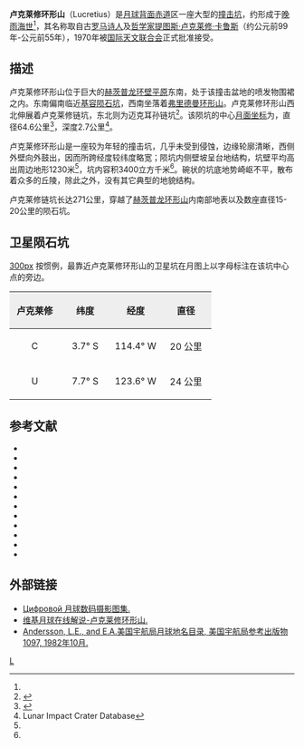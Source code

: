 {{lunar crater data|
 image=Lucretius crater WAC.jpg|
 caption=[[月球勘测轨道飞行器|月球勘测轨道飞行器]]拍摄的图像|
 latitude=8.22|
 N_or_S=S|
 longitude=121.24|
 E_or_W=W|
 diameter=64.6公里|
 depth=2.7公里|
 colong= 122|
 eponym=[[卢克莱修|卢克莱修]]}}

'''卢克莱修环形山'''（Lucretius）是[[月球背面|月球背面]][[赤道|赤道]]区一座大型的[[撞击坑|撞击坑]]，约形成于[[晚雨海世|晚雨海世]]<ref name="LICD"/>，其名称取自古[[罗马|罗马]][[诗人|诗人]]及[[哲学家|哲学家]][[卢克莱修|提图斯·卢克莱修·卡鲁斯]]（约公元前99年-公元前55年），1970年被[[国际天文联合会|国际天文联合会]]正式批准接受。

==描述==
卢克莱修环形山位于巨大的[[赫茨普龙环形山|赫茨普龙环壁平原]]东南，处于该撞击盆地的喷发物围裙之内。东南偏南临近[[基容陨石坑|基容陨石坑]]，西南坐落着[[弗里德曼环形山|弗里德曼环形山]]。卢克莱修环形山西北伸展着卢克莱修链坑，东北则为迈克耳孙链坑<ref>{{Cite web |url=http://planetarynames.wr.usgs.gov/images/Lunar/lac_89_lo.pdf |title=Crater Lucretius on LAC-89 map |access-date=2016-06-18 |archive-date=2013-02-20 |archive-url=https://web.archive.org/web/20130220193633/http://planetarynames.wr.usgs.gov/images/Lunar/lac_89_lo.pdf |dead-url=no }}</ref>。该陨坑的中心[[月面坐标|月面坐标]]为{{Coord|8.22|S|121.24|W|globe:Moon|nogoogle=1|noosm=1}}，直径64.6公里<ref name="IAU">{{Cite web |url=http://planetarynames.wr.usgs.gov/Feature/3505 |title=Directory of the International Astronomical Union |access-date=2016-06-18 |archive-date=2019-08-13 |archive-url=https://web.archive.org/web/20190813220455/https://planetarynames.wr.usgs.gov/Feature/3505 |dead-url=no }}</ref>，深度2.7公里<ref name=LICD>Lunar Impact Crater Database</ref>。

卢克莱修环形山是一座较为年轻的撞击坑，几乎未受到侵蚀，边缘轮廓清晰，西侧外壁向外鼓出，因而所跨经度较纬度略宽；陨坑内侧壁坡呈台地结构，坑壁平均高出周边地形1230米<ref name="LICD"/>，坑内容积3400立方千米<ref name="LICD"/>。碗状的坑底地势崎岖不平，散布着众多的丘陵，除此之外，没有其它典型的地貌结构。

卢克莱修链坑长达271公里，穿越了[[赫茨普龙环形山|赫茨普龙环形山]]内南部地表以及数座直径15-20公里的陨石坑。

==卫星陨石坑==
[[image:Lucretius_sattelite_craters_map.jpg|300px]]
按惯例，最靠近卢克莱修环形山的卫星坑在月图上以字母标注在该坑中心点的旁边。

{| class="wikitable"
!width="25%" style="background:#eeeeee;" |卢克莱修 
!width="25%" style="background:#eeeeee;" |纬度
!width="25%" style="background:#eeeeee;" |经度
!width="25%" style="background:#eeeeee;" |直径
|-
|align="center"|C
|align="center"|3.7° S
|align="center"|114.4° W
|align="center"|20 公里
|-
|align="center"|U
|align="center"|7.7° S
|align="center"|123.6° W
|align="center"|24 公里
|}{{clear}}

==参考文献==
{{reflist}}
{{refbegin}}
* {{cite book
  | last1 = Andersson
  | first1 = L. E.
  | last2 = Whitaker
  | first2 = E. A.
  | authorlink2 = Ewen Whitaker
  | date = 1982
  | title = [[NASA|NASA]] Catalogue of Lunar Nomenclature
  | publisher = NASA RP-1097
  | ref = harv
  }}
* {{cite web
  | last = Blue
  | first = Jennifer
  | date = July 25, 2007
  | title = Gazetteer of Planetary Nomenclature
  | publisher = [[United_States_Geological_Survey|USGS]]
  | url = http://planetarynames.wr.usgs.gov/
  | accessdate = 2007-08-05
  | ref = harv
  | archive-date = 2012-04-08
  | archive-url = https://www.webcitation.org/66mXDr4G9?url=http://planetarynames.wr.usgs.gov/
  | dead-url = no
  }}
* {{cite book
  | last1 = Bussey
  | first1 = B.
  | authorlink1 = Ben Bussey
  | last2 = Spudis
  | first2 = P.
  | authorlink2 = Paul Spudis
  | date = 2004
  | title = The Clementine Atlas of the Moon
  | publisher = Cambridge University Press
  | location = New York
  | isbn = 978-0-521-81528-4
  | ref = harv
  }}
* {{cite book
  | last1 = Cocks
  | first1 = Elijah E.
  | last2 = Cocks
  | first2 = Josiah C.
  | date = 1995
  | title = Who's Who on the Moon: A Biographical Dictionary of Lunar Nomenclature
  | url = https://archive.org/details/isbn_9780936389271
  | publisher = Tudor Publishers
  | isbn = 978-0-936389-27-1
  | ref = harv
  }}
* {{cite web
  | last = McDowell
  | first = Jonathan
  | date = July 15, 2007
  | url = http://host.planet4589.org/astro/lunar/
  | title = Lunar Nomenclature
  | publisher = Jonathan's Space Report
  | accessdate = 2007-10-24
  | ref = harv
  | archive-date = 2012-05-26
  | archive-url = https://www.webcitation.org/67wcYNfK3?url=http://host.planet4589.org/astro/lunar/
  | dead-url = no
  }}
* {{cite journal| last1 = Menzel| first1 = D. H.| last2 = Minnaert| first2 = M.| last3 = Levin| first3 = B.| last4 = Dollfus| first4 = A.| last5 = Bell| first5 = B.| title = Report on Lunar Nomenclature by the Working Group of Commission 17 of the IAU| doi = 10.1007/BF00171763| journal = Space Science Reviews| volume = 12| issue = 2| pages = 136–186| date = 1971| bibcode = 1971SSRv...12..136M| ref = harv}}
* {{cite book
  | first = Patrick
  | last = Moore
  | authorlink = Patrick Moore
  | date = 2001
  | title = On the Moon
  | url = https://archive.org/details/patrickmooreonmo00patr
  | publisher = Sterling Publishing Co.
  | isbn = 978-0-304-35469-6
  | ref = harv
  }}
* {{cite book
  | first = Fred W.
  | last = Price
  | date = 1988
  | title = The Moon Observer's Handbook
  | publisher = Cambridge University Press
  | isbn = 978-0-521-33500-3
  | ref = harv
  }}
* {{cite book
  | last = Rükl
  | first = Antonín
  | authorlink = Antonín Rükl
  | date = 1990
  | title = Atlas of the Moon
  | publisher = Kalmbach Books
  | isbn = 978-0-913135-17-4
  | ref = harv
  }}
* {{cite book
  | last = Webb
  | first = Rev. T. W.
  | authorlink = Thomas William Webb
  | date = 1962
  | title = Celestial Objects for Common Telescopes
  | url = https://archive.org/details/celestialobjects00webb
  | edition = 6th revised
  | publisher = Dover
  | isbn = 978-0-486-20917-3
  | ref = harv
  }}
* {{cite book
  | first = Ewen A.
  | last = Whitaker
  | authorlink = Ewen Whitaker
  | date = 1999
  | title = Mapping and Naming the Moon
  | publisher = Cambridge University Press
  | isbn = 978-0-521-62248-6
  | ref = harv
  }}
* {{cite book
  | first = Peter T.
  | last = Wlasuk
  | date = 2000
  | title = Observing the Moon
  | publisher = Springer
  | isbn = 978-1-85233-193-1
  | ref = harv
 }}
{{refend}}

==外部链接==
*[http://www.lpi.usra.edu/resources/lunar_orbiter/bin/srch_nam.shtml?Lucretius%7C0 Цифровой 月球数码摄影图集.] {{Wayback|url=http://www.lpi.usra.edu/resources/lunar_orbiter/bin/srch_nam.shtml?Lucretius%7C0 |date=20201127013435 }}
*[http://the-moon.wikispaces.com/Lucretius 维基月球在线解说-卢克莱修环形山.] {{Wayback|url=http://the-moon.wikispaces.com/Lucretius |date=20180531115746 }}
*[http://planet4589.org/astro/lunar/RP-1097.pdf Andersson, L.E., and E.A.美国宇航局月球地名目录, 美国宇航局参考出版物1097, 1982年10月.]{{Wayback|url=http://planet4589.org/astro/lunar/RP-1097.pdf |date=20141006125838 }}

[[Category:月球环形山|L]]
{{月球環形山 (L-N)}}